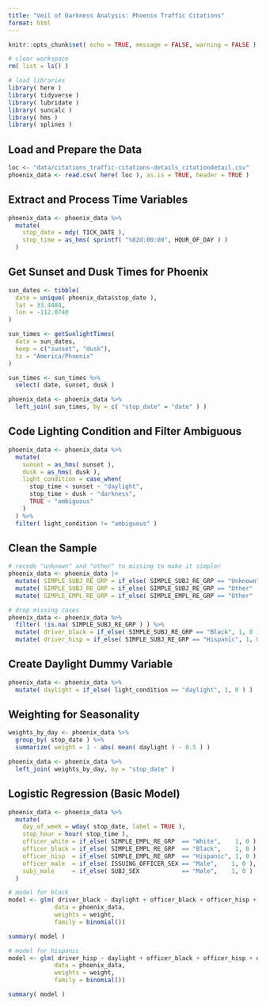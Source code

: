```yaml
---
title: "Veil of Darkness Analysis: Phoenix Traffic Citations"
format: html
---
```


```r

knitr::opts_chunk$set( echo = TRUE, message = FALSE, warning = FALSE )

# clear workspace
rm( list = ls() )

# load libraries
library( here )
library( tidyverse )
library( lubridate )
library( suncalc )
library( hms )
library( splines )

```

## Load and Prepare the Data

```r

loc <- "data/citations_traffic-citations-details_citationdetail.csv"
phoenix_data <- read.csv( here( loc ), as.is = TRUE, header = TRUE )

```

## Extract and Process Time Variables

```r

phoenix_data <- phoenix_data %>%
  mutate(
    stop_date = mdy( TICK_DATE ),
    stop_time = as_hms( sprintf( "%02d:00:00", HOUR_OF_DAY ) )
  )

```

## Get Sunset and Dusk Times for Phoenix

```r

sun_dates <- tibble(
  date = unique( phoenix_data$stop_date ),
  lat = 33.4484,
  lon = -112.0740
)

sun_times <- getSunlightTimes(
  data = sun_dates,
  keep = c("sunset", "dusk"),
  tz = "America/Phoenix"
)

sun_times <- sun_times %>%
  select( date, sunset, dusk )

phoenix_data <- phoenix_data %>%
  left_join( sun_times, by = c( "stop_date" = "date" ) )

```

## Code Lighting Condition and Filter Ambiguous

```r

phoenix_data <- phoenix_data %>%
  mutate(
    sunset = as_hms( sunset ),
    dusk = as_hms( dusk ),
    light_condition = case_when(
      stop_time < sunset ~ "daylight",
      stop_time > dusk ~ "darkness",
      TRUE ~ "ambiguous"
    )
  ) %>%
  filter( light_condition != "ambiguous" )

```

## Clean the Sample

```r

# recode "unknown" and "other" to missing to make it simpler
phoenix_data <- phoenix_data |> 
  mutate( SIMPLE_SUBJ_RE_GRP = if_else( SIMPLE_SUBJ_RE_GRP == "Unknown", NA, SIMPLE_SUBJ_RE_GRP ) ) |> 
  mutate( SIMPLE_SUBJ_RE_GRP = if_else( SIMPLE_SUBJ_RE_GRP == "Other"  , NA, SIMPLE_SUBJ_RE_GRP ) ) |> 
  mutate( SIMPLE_EMPL_RE_GRP = if_else( SIMPLE_EMPL_RE_GRP == "Other"  , NA, SIMPLE_EMPL_RE_GRP ) )

# drop missing cases
phoenix_data <- phoenix_data %>%
  filter( !is.na( SIMPLE_SUBJ_RE_GRP ) ) %>%
  mutate( driver_black = if_else( SIMPLE_SUBJ_RE_GRP == "Black", 1, 0 ) ) |> 
  mutate( driver_hisp = if_else( SIMPLE_SUBJ_RE_GRP == "Hispanic", 1, 0 ) ) 

```

## Create Daylight Dummy Variable

```r

phoenix_data <- phoenix_data %>%
  mutate( daylight = if_else( light_condition == "daylight", 1, 0 ) )

```

## Weighting for Seasonality

```r

weights_by_day <- phoenix_data %>%
  group_by( stop_date ) %>%
  summarize( weight = 1 - abs( mean( daylight ) - 0.5 ) )

phoenix_data <- phoenix_data %>%
  left_join( weights_by_day, by = "stop_date" )

```

## Logistic Regression (Basic Model)

```r

phoenix_data <- phoenix_data %>%
  mutate(
    day_of_week = wday( stop_date, label = TRUE ),
    stop_hour = hour( stop_time ),
    officer_white = if_else( SIMPLE_EMPL_RE_GRP  == "White",    1, 0 ),
    officer_black = if_else( SIMPLE_EMPL_RE_GRP  == "Black",    1, 0 ),
    officer_hisp  = if_else( SIMPLE_EMPL_RE_GRP  == "Hispanic", 1, 0 ),
    officer_male  = if_else( ISSUING_OFFICER_SEX == "Male",    1, 0 ),
    subj_male     = if_else( SUBJ_SEX            == "Male",    1, 0 )
  )

# model for black
model <- glm( driver_black ~ daylight + officer_black + officer_hisp + officer_male + subj_male + SUBJ_AGE ,
             data = phoenix_data,
             weights = weight,
             family = binomial())

summary( model )

# model for hispanic
model <- glm( driver_hisp ~ daylight + officer_black + officer_hisp + officer_male + subj_male + SUBJ_AGE ,
             data = phoenix_data,
             weights = weight,
             family = binomial())

summary( model )


```

